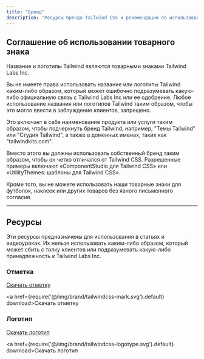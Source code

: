 ```yaml
---
title: "Бренд"
description: "Ресурсы бренда Tailwind CSS и рекомендации по использованию."
---
```



## Соглашение об использовании товарного знака

Название и логотипы Tailwind являются товарными знаками Tailwind Labs Inc.

Вы не имеете права использовать название или логотипы Tailwind каким-либо образом, который может ошибочно подразумевать какую-либо официальную связь с Tailwind Labs Inc или ее одобрение. Любое использование названия или логотипов Tailwind таким образом, чтобы это могло ввести в заблуждение клиентов, запрещено.

Это включает в себя наименование продукта или услуги таким образом, чтобы подчеркнуть бренд Tailwind, например, "Темы Tailwind" или "Студия Tailwind", а также в доменных именах, таких как "tailwindkits.com".

Вместо этого вы должны использовать собственный бренд таким образом, чтобы он четко отличался от Tailwind CSS. Разрешенные примеры включают «ComponentStudio для Tailwind CSS» или «UtilityThemes: шаблоны для Tailwind CSS».

Кроме того, вы не можете использовать наши товарные знаки для футболок, наклеек или других товаров без явного письменного согласия.

---

## Ресурсы

Эти ресурсы предназначены для использования в статьях и видеоуроках. Их нельзя использовать каким-либо образом, который может сбить с толку клиентов или подразумевать какую-либо принадлежность к Tailwind Labs Inc.

### Отметка

<div className="pt-5 pb-8">
  <a href={require('@/img/brand/tailwindcss-mark.svg').default} download>
    <span className="sr-only">Скачать отметку</span>
    <div className="max-w-xl">
      <div className="relative" style={{ paddingTop: `${33 / 262 * 100}%` }}>
        <img className="absolute inset-0 w-full h-full object-contain object-left" src={require('@/img/brand/tailwindcss-mark.svg').default} alt="" width={54} height={33} style={{ margin: 0 }} />
      </div>
    </div>
  </a>
</div>

<a href={require('@/img/brand/tailwindcss-mark.svg').default} download>Скачать отметку</a>

### Логотип

<div className="pt-5 pb-8">
  <a href={require('@/img/brand/tailwindcss-logotype.svg').default} download>
    <span className="sr-only">Скачать логотип</span>
    <div className="max-w-xl">
      <div className="relative" style={{ paddingTop: `${33 / 262 * 100}%` }}>
        <img className="absolute inset-0 w-full h-full" src={require('@/img/brand/tailwindcss-logotype.svg').default} alt="" width={262} height={33} style={{ margin: 0 }} />
      </div>
    </div>
  </a>
</div>

<a href={require('@/img/brand/tailwindcss-logotype.svg').default} download>Скачать логотип</a>
